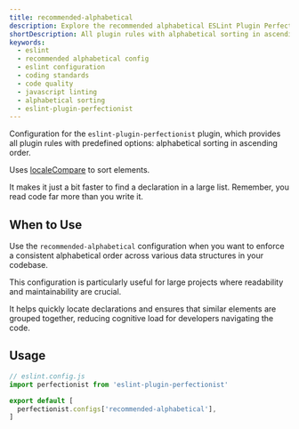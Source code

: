 ```yaml
---
title: recommended-alphabetical
description: Explore the recommended alphabetical ESLint Plugin Perfectionist configuration for sorting and organizing your code. Improve code readability and maintain a consistent coding style with this setup
shortDescription: All plugin rules with alphabetical sorting in ascending order
keywords:
  - eslint
  - recommended alphabetical config
  - eslint configuration
  - coding standards
  - code quality
  - javascript linting
  - alphabetical sorting
  - eslint-plugin-perfectionist
---
```


Configuration for the `eslint-plugin-perfectionist` plugin, which provides all plugin rules with predefined options: alphabetical sorting in ascending order.

Uses [localeCompare](https://developer.mozilla.org/en-US/docs/Web/JavaScript/Reference/Global_Objects/String/localeCompare) to sort elements.

It makes it just a bit faster to find a declaration in a large list. Remember, you read code far more than you write it.

## When to Use

Use the `recommended-alphabetical` configuration when you want to enforce a consistent alphabetical order across various data structures in your codebase.

This configuration is particularly useful for large projects where readability and maintainability are crucial.

It helps quickly locate declarations and ensures that similar elements are grouped together, reducing cognitive load for developers navigating the code.

## Usage

```js
// eslint.config.js
import perfectionist from 'eslint-plugin-perfectionist'

export default [
  perfectionist.configs['recommended-alphabetical'],
]
```
